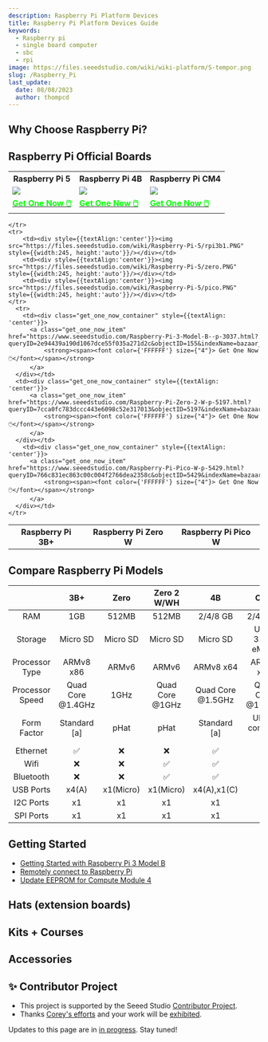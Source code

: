 ```yaml
---
description: Raspberry Pi Platform Devices
title: Raspberry Pi Platform Devices Guide
keywords:
  - Raspberry pi
  - single board computer
  - sbc
  - rpi
image: https://files.seeedstudio.com/wiki/wiki-platform/S-tempor.png
slug: /Raspberry_Pi
last_update:
  date: 08/08/2023
  author: thompcd
---
```



<HeroSection />

## Why Choose Raspberry Pi?
<FamilyValueSection />

## Raspberry Pi Official Boards

<div class="table-center">
  <table align="center">
    <tr>
        <th>Raspberry Pi 5</th>
        <th>Raspberry Pi 4B</th>
        <th>Raspberry Pi CM4 </th>
    </tr>
    <tr>
        <td><div style={{textAlign:'center'}}><img src="https://files.seeedstudio.com/wiki/Raspberry-Pi-5/PI_5_HERO.png" style={{width:245, height:'auto'}}/></div></td>
        <td><div style={{textAlign:'center'}}><img src="https://files.seeedstudio.com/wiki/Raspberry-Pi-5/Rpi4.PNG" style={{width:245, height:'auto'}}/></div></td>
        <td><div style={{textAlign:'center'}}><img src="https://files.seeedstudio.com/wiki/Raspberry-Pi-5/rpicm4.PNG" style={{width:245, height:'auto'}}/></div></td>
    </tr>
      <tr>
        <td><div class="get_one_now_container" style={{textAlign: 'center'}}>
          <a class="get_one_now_item" href="https://www.seeedstudio.com/Raspberry-Pi-5-8GB-p-5810.html?queryID=4c4d10c552d06c2fff559be44393d2c2&objectID=5810&indexName=bazaar_retailer_products">
              <strong><span><font color={'FFFFFF'} size={"4"}> Get One Now 🖱️</font></span></strong>
          </a>
      </div></td>
        <td><div class="get_one_now_container" style={{textAlign: 'center'}}>
          <a class="get_one_now_item" href="https://www.seeedstudio.com/Raspberry-Pi-4-Computer-Model-B-8GB-p-4595.html?queryID=83ec53ef0888ac5e7b624cbab04bda83&objectID=4595&indexName=bazaar_retailer_products">
              <strong><span><font color={'FFFFFF'} size={"4"}> Get One Now 🖱️</font></span></strong>
          </a>
      </div></td>
      <td><div class="get_one_now_container" style={{textAlign: 'center'}}>
          <a class="get_one_now_item" href="https://www.seeedstudio.com/Raspberry-Pi-Compute-Module-CM4108032-p-5220.html">
              <strong><span><font color={'FFFFFF'} size={"4"}> Get One Now 🖱️</font></span></strong>
          </a>
      </div></td>
    </tr>
  </table>
</div>

<div class="table-center">
  <table align="center">
    <tr>
        <th>Raspberry Pi 3B+</th>
        <th>Raspberry Pi Zero W</th>
        <th>Raspberry Pi Pico W</th>
        
    </tr>
    <tr>
        <td><div style={{textAlign:'center'}}><img src="https://files.seeedstudio.com/wiki/Raspberry-Pi-5/rpi3b1.PNG" style={{width:245, height:'auto'}}/></div></td>
        <td><div style={{textAlign:'center'}}><img src="https://files.seeedstudio.com/wiki/Raspberry-Pi-5/zero.PNG" style={{width:245, height:'auto'}}/></div></td>
        <td><div style={{textAlign:'center'}}><img src="https://files.seeedstudio.com/wiki/Raspberry-Pi-5/pico.PNG" style={{width:245, height:'auto'}}/></div></td>
    </tr>
      <tr>
        <td><div class="get_one_now_container" style={{textAlign: 'center'}}>
          <a class="get_one_now_item" href="https://www.seeedstudio.com/Raspberry-Pi-3-Model-B--p-3037.html?queryID=2e94439a190d1067dce55f035a271d2c&objectID=155&indexName=bazaar_retailer_products">
              <strong><span><font color={'FFFFFF'} size={"4"}> Get One Now 🖱️</font></span></strong>
          </a>
      </div></td>
      <td><div class="get_one_now_container" style={{textAlign: 'center'}}>
          <a class="get_one_now_item" href="https://www.seeedstudio.com/Raspberry-Pi-Zero-2-W-p-5197.html?queryID=7cca0fc783dccc443e6098c52e317013&objectID=5197&indexName=bazaar_retailer_products">
              <strong><span><font color={'FFFFFF'} size={"4"}> Get One Now 🖱️</font></span></strong>
          </a>
      </div></td>
        <td><div class="get_one_now_container" style={{textAlign: 'center'}}>
          <a class="get_one_now_item" href="https://www.seeedstudio.com/Raspberry-Pi-Pico-W-p-5429.html?queryID=766c831ec863c00c004f2766dea2358c&objectID=5429&indexName=bazaar_retailer_products">
              <strong><span><font color={'FFFFFF'} size={"4"}> Get One Now 🖱️</font></span></strong>
          </a>
      </div></td>
    </tr>
  </table>
</div>


## Compare Raspberry Pi Models
|               | 3B+           |   Zero      |   Zero 2 W/WH     |   4B          |   CM4     | Pico | Pico WH |   5          |
|   :---:       | :---:         |   :---:     |   :---:         |   :---:       |   :---:   | :---: | :---: |:---: |
|   RAM         |1GB          |512MB          |512MB          |2/4/8 GB       |2/4/8 GB   | 264 KB |264 KB |4/8 GB |
|   Storage     |Micro SD          |Micro SD          |Micro SD          |Micro SD      |Up to 32GB eMMC   | 2 MB |2 MB |Micro SD |
|   Processor Type     |ARMv8 x86       |ARMv6         |ARMv6        |ARMv8 x64     |ARMv8 x64 |ARM M0+ |ARM M0+ |ARMv8 x64  |
| Processor Speed | Quad Core @1.4GHz  |1GHz |Quad Core @1GHz |Quad Core @1.5GHz|Quad Core @1.5GHz|Dual Core @133MHz|Dual Core @133MHz|Quad Core @2.4Hz|
| Form Factor   | Standard [a]    |pHat |pHat |Standard [a] | Ultra-compact [c] |Through-Hole SOM |Through-Hole SOM |Standard [a]|
|Ethernet   |✅|❌|❌|✅|✅|❌|❌|✅|
|Wifi       |❌|❌|✅|✅|❌|❌|✅|✅|
|Bluetooth  |❌|❌|✅|✅|❌|❌|✅|✅|
|USB Ports|x4(A)|x1(Micro)|x1(Micro)|x4(A),x1(C)|❌|x1(Micro)|x1(Micro)|x4(A),x1(C)|
|I2C Ports|x1|x1|x1|x1|x1|x1|x2|x1|
|SPI Ports|x1|x1|x1|x1|x1|x1|x2|x1|

## Getting Started

- [Getting Started with Raspberry Pi 3 Model B](https://wiki.seeedstudio.com/Getting_Started_with_Arduino/)
- [Remotely connect to Raspberry Pi](https://wiki.seeedstudio.com/remote_connect/)
- [Update EEPROM for Compute Module 4](https://wiki.seeedstudio.com/Raspberry_pi_CM4_update_eeprom/)

## Hats (extension boards)
<HatSection />

## Kits + Courses
<KitSection />

## Accessories
<AccessorySection />

## ✨ Contributor Project

- This project is supported by the Seeed Studio [Contributor Project](https://github.com/orgs/Seeed-Studio/projects/6/views/1?pane=issue&itemId=30957479).
- Thanks [Corey's efforts](https://github.com/orgs/Seeed-Studio/projects/6/views/1?pane=issue&itemId=33963820) and your work will be [exhibited](https://wiki.seeedstudio.com/Honorary-Contributors/).

Updates to this page are in <a href="https://github.com/orgs/Seeed-Studio/projects/6?pane=issue&itemId=30495963">in progress</a>. Stay tuned!